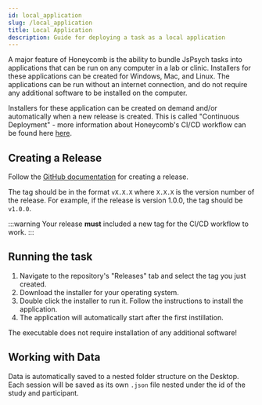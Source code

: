 ---
id: local_application
slug: /local_application
title: Local Application
description: Guide for deploying a task as a local application
---

A major feature of Honeycomb is the ability to bundle JsPsych tasks into applications that can be run on any computer in a lab or clinic. Installers for these applications can be created for Windows, Mac, and Linux. The applications can be run without an internet connection, and do not require any additional software to be installed on the computer.

Installers for these application can be created on demand and/or automatically when a new release is created. This is called "Continuous Deployment" - more information about Honeycomb's CI/CD workflow can be found here [here](ci_cd).

## Creating a Release

Follow the [GitHub documentation](https://docs.github.com/en/repositories/releasing-projects-on-github/managing-releases-in-a-repository#creating-a-release) for creating a release.

The tag should be in the format `vX.X.X` where `X.X.X` is the version number of the release. For example, if the release is version 1.0.0, the tag should be `v1.0.0`.

:::warning
Your release **must** included a new tag for the CI/CD workflow to work.
:::

## Running the task

1. Navigate to the repository's "Releases" tab and select the tag you just created.
2. Download the installer for your operating system.
3. Double click the installer to run it. Follow the instructions to install the application.
4. The application will automatically start after the first instillation.

The executable does not require installation of any additional software!

## Working with Data

Data is automatically saved to a nested folder structure on the Desktop. Each session will be saved as its own `.json` file nested under the id of the study and participant.
